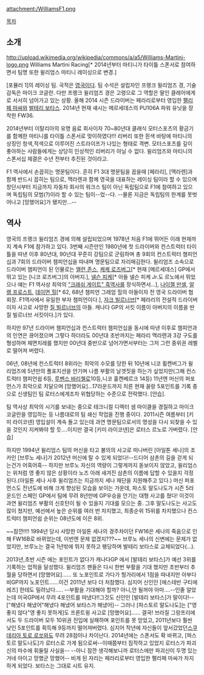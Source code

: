 attachment:/WilliamsF1.png

[[목차]]
== 소개 ==
http://upload.wikimedia.org/wikipedia/commons/a/a5/Williams-Martini-logo.png
Williams Martini Racing[* 2014년부터 마티니가 타이틀 스폰서로 참여하면서 팀명 또한 윌리엄스 마티니 레이싱으로 변경.]

[포뮬러 1]의 레이싱 팀. 국적은 [[영국]]이다. 팀 수석은 설립자인 프랭크 윌리엄즈 경, 기술 감독은 마이크 코글란. 다만 프랭크 윌리엄즈 경은 고령으로 그 역할은 딸인 클레어에게로 서서히 넘어가고 있는 상황. 올해 2014 시즌 드라이버는 페라리로부터 영입한 [[펠리페 마싸]]와 [[발테리 보타스]]. 2014년 현재 섀시는 메르세데스의 PU106A 파워 유닛을 장착한 FW36.

2014년부터 이탈리아의 유명 음료 회사이자 70~80년대 클래식 모터스포츠의 황금기를 함께한 마티니를 타이틀 스폰서로 맞이하였다!!! 리버리 또한 흰색 바탕에 마티니의 상징인 청색,적색으로 이루어진 스트라이프가 나있는 형태로 격변. 모터스포츠를 깊이 좋아하는 사람들에게는 상당히 인상적인 리버리가 아닐 수 없다. 윌리엄즈와 마티니의 스폰서십 체결은 수년 전부터 추진된 것이라고.

F1 역사에서 손꼽히는 명문팀이다. 흔히 F1 3대 명문팀을 꼽을때 [페라리], [맥라렌]과 함께 반드시 꼽히는 팀으로, 맥라렌과 함께 영국을 대표하는 레이싱 팀이라 할 수 있으며 창단시부터 지금까지 자동차 회사의 워크스 팀이 아닌 독립팀으로 F1에 참여하고 있으며 독립팀의 모범(?)이라 할 수 있는 팀이--었--다. --물론 지금은 독립팀의 한계를 못벗어나고 [망했어요]가 됐지만...--

== 역사 ==
영국의 프랭크 윌리엄즈 경에 의해 설립되었으며 1978년 처음 F1에 뛰어든 이래 현재까지 계속 F1에 참가하고 있다. 3번째 시즌만인 1980년에 첫 드라이버와 컨스트럭터 타이틀을 따낸 이후 80년대, 90년대 꾸준히 강팀으로 군림하며 총 9회의 컨스트럭터 챔피언십과 7회의 드라이버 챔피언십을 따내며 명문팀으로 자리매김한다. 윌리엄즈 소속으로 드라이버 챔피언이 된 인물로는 [[앨런 존스]], [[케케 로즈버그]][* 현재 [메르세데스] GP에서 뛰고 있는 [니코 로즈버그]의 아버지.], [[넬슨 피케]][* 아들 넬슨 피케 Jr.도 르노에서 뛰었으나 얘는 F1 역사상 최악의 [["크래쉬 게이트" 흑역사]]를 장식하면서...], [[나이젤 만셀]], [[알랭 프로스트]], [[데이먼 힐]][* 62, 68년 챔피언 그레엄 힐의 아들이자 전 영국 드라이버 협회장. F1역사에서 유일한 부자 챔피언이다.], [[자크 빌르너브]][* 페라리의 전설적 드라이버이자 사고로 사망한 [[질 빌르너브]]의 아들. 캐나다 GP의 서킷 이름이 아버지의 이름을 딴 질 빌르너브 서킷이다.]가 있다.

하지만 97년 드라이버 챔피언십과 컨스트럭터 챔피언십을 동시에 따낸 이후로 챔피언과의 인연은 끊어졌으며 그렇다 하더라도 00년대 초반까지는 페라리 맥라렌과 3강 구도를 형성하며 체면치레를 했지만 00년대 중반으로 넘어가면서부터는 그저 그런 중위권 레벨로 떨어져 버렸다.

06년, 08년에 컨스트럭터 8위라는 최악의 수모를 당한 뒤 10년에 니코 휠켄버그가 윌리엄즈에 5년만의 폴포지션을 안기며 나름 부활의 날갯짓을 하는가 싶었지만(그해 컨스트럭터 챔피언쉽 6등, [[루벤스 바리첼로]]10등,니코 훌켄베르크 14등) 11년엔 머신의 퍼포먼스가 최악으로 치달으며 [망했어요]...17라운드까지 치른 현재 꼴랑 5포인트를 기록 중으로 신생팀인 팀 로터스에게조차 위협당하는 수준으로 전락했다. [안습].

팀 역사상 최악의 시기를 보내는 중으로 테크니컬 디렉터 샘 마이클을 경질하고 마이크 코글란을 영입하는 등 나름대로의 팀 쇄신 작업을 진행 중이다. 2011시즌 여름부터 [키미 라이코넨] 영입설이 계속 돌고 있는데 과연 명문팀으로서의 명성을 다시 되찾을 수 있을 것인지 지켜봐야 할 듯....이지만 결국 [키미 라이코넨]은 로터스 르노로 가버렸다. [안습]

하지만 1994년 윌리엄스 팀의 머신을 타고 불의의 사고로 떠나버린 [아일톤 세나]의 조카인 [브루노 세나]가 2012년 머신에 탈 수 있게 되었다!--드디어 삼촌의 길을 걷게 되는건가 어흑어흑-- 하지만 브루노 자신의 역량이 그렇게까지 돋보이지 않았고, 윌리엄스는 위처럼 영 좋지 않은 상황이라 노즈 아래 새겨진 삼촌의 이름에 답할 수 있을지 걱정된다.(아일톤 세나 사후 윌리엄즈는 지금까지 세나 재단을 지원해주고 있다.) 머신 퍼포먼스도 전년도에 비해 크게 향상된 모습을 보이는 가운데, 파스토 말도나도가 시즌 5라운드인 스페인 GP에서 팀에 무려 8년만에 GP우승을 안기는 대형 사고를 쳤다! 이것이 과연 윌리엄즈 부활의 신호탄이 될 수 있을지 기대를 모으는 중.
그후 말도나도는 사고도 많이 쳤지만, 예선에서 높은 순위를 여러 번 차지했고, 최종순위 15위를 차지했으나
컨스트럭터 챔피언쉽 순위는 08년도에 이은 8위.

~~잠깐!!!! 1994년 당시 사망한 아일톤 세나의 경주차이던 FW16은 세나의 죽음으로 인해 FW16B로 바뀌었는데, 이번엔 문제 없겠지???~~
브루노 세나의 신변에는 문제가 없었지만, 브루노는 결국 1년밖에 뛰지 못하고 팽당하며 발테리 보타스로 교체되었다(...).

2013년,초반 시즌 에는 포인트가 없다가 캐나다GP 에서 [발테리 보타스]가 예선 3위를 기록하는 업적을 달성했다. 윌리엄즈 팬들은 다시 한번 부활을 기대 했지만 초반부터 추월을 당하면서 [망했어요]......
또 노포인트로 가다가 헝가리에서 1점을 따내지만 아부다비GP까지 노포인트......이건 2011년 보다 더 처참했다. 심지어 신인인 [에스테반 구티에레즈] 한테도 밀려났다.....
--부활을 기대해야 할까? 아니,안 될꺼야 아마....--인줄 알았는데 미국GP에서 무려 4포인트를 따냈다!!그것도 신인인 [발테리 보타스]가 말이다!--["해냈다 해냈어"해냈다 해냈어 보타스가 해냈어]--
그러나 [파스토르 말도나도]는 ["영 좋지 않다"영 좋지 못하게]도 프론트윙 사고로 [망했어요]......
결국! 브라질 그랑프리에서도 두 드라이버 모두 10위권 진입에 실패하며 포인트를 못 얻었고, 2011년보다 훨씬 낮인 5포인트를 획득해 9등까지 떨어져버렸다. 심지어 작년에 자신들이 앞서갔었던[[스쿠데리아 토로 로쏘]]와도 무려 28점이나 차이난다.
2014년에는 스폰서도 확 바뀌고, [파스토르 말도나도]가 로터스로 가게 됨으로써--이때쯤부터 짐작하고 있었지 로터스가 파괴신의 마수에 휘둘릴 사실을-- --아니 잠깐 생각해보니까 로터스에만 파괴신이 두명 있는거네 아이고 망했군 망했어-- 비게 된 자리는 페라리로부터 영입한 펠리페 마싸가 차지하게 되었다. 보타스는 그대로 시트 유지.

